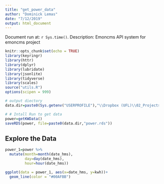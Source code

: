```yaml
---
title: "get_power_data"
author: "Dominick Lemas"
date: "7/12/2019"
output: html_document
---
```


Document run at: `r Sys.time()`.
Description: Emoncms API system for emoncms project

```r
knitr::opts_chunk$set(echo = TRUE)
library(keyringr)
library(httr)
library(dplyr)
library(lubridate)
library(jsonlite)
library(tidyverse)
library(scales)
source("utils.R")
options(scipen = 999)

# output diectory
data.dir=paste0(Sys.getenv("USERPROFILE"),"\\Dropbox (UFL)\\02_Projects\\EMONCMS\\data\\")
```


```r
# # Intall Run to get data
power=getKWData()
saveRDS(power, file=paste0(data.dir,"power.rds"))
```

## Explore the Data

```r
power_1=power %>%
  mutate(month=month(date_hms),
         day=day(date_hms),
         hour=hour(date_hms))

ggplot(data = power_1, aes(x=date_hms, y=kwh))+
  geom_line(color = "#00AFBB")

```


